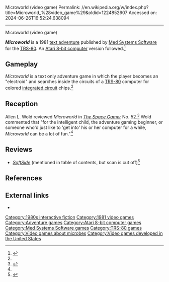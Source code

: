 Microworld (video game)
Permalink: //en.wikipedia.org/w/index.php?title=Microworld_%28video_game%29&oldid=1224852607
Accessed on: 2024-06-26T16:52:24.638094



------
Microworld (video game)
{{short description|1981 video game}}
{{Infobox video game
| collapsible = 
| state = 
| italic title = 
| title = Microworld
| image = Microworld title.png
| alt = 
| caption = 
| developer = Arti Haroutunian
| publisher = [[Med Systems Software]]
| series = 
| engine = 
| platforms = [[TRS-80]], [[Atari 8-bit]]
| released = 1981
| genre = [[Interactive fiction]]
| modes = 
}}

'''''Microworld''''' is a 1981 [[text adventure]] published by [[Med Systems Software]] for the [[TRS-80]]. An [[Atari 8-bit computer]] version followed.<ref name="mania">{{cite web |title=Microworld |url=http://www.atarimania.com/game-atari-400-800-xl-xe-microworld_7186.html |website=Atari Mania}}</ref>

==Gameplay==
''Microworld'' is a text only adventure game in which the player becomes an "electroid" and searches inside the circuits of a [[TRS-80]] computer for colored [[integrated circuit]] chips.<ref name="SG"/>

==Reception==
Allen L. Wold reviewed ''Microworld'' in ''[[The Space Gamer]]'' No. 52.<ref name="SG">{{cite journal|last=Wold |first=Allen L.|date=June 1982 |title=Capsule Reviews|journal=[[The Space Gamer]]|publisher=[[Steve Jackson Games]]|issue=52|pages=40}}</ref> Wold commented that "for the intelligent child, the adventure gaming beginner, or someone who'd just like to 'get into' his or her computer for a while, ''Microworld'' can be a lot of fun."<ref name="SG"/>

==Reviews==
*''[[SoftSide]]'' (mentioned in table of contents, but scan is cut off)<ref>{{cite web | url=https://archive.org/details/softside-magazine-44/page/n3/mode/2up | title=SoftSide Magazine Issue 44 (Solitaire) | date=May 1982 }}</ref>

==References==
{{reflist}}

== External links ==
* {{IFDB|id=p8m4jfzoqmsbytmx|title=Microworld}}

[[Category:1980s interactive fiction]]
[[Category:1981 video games]]
[[Category:Adventure games]]
[[Category:Atari 8-bit computer games]]
[[Category:Med Systems Software games]]
[[Category:TRS-80 games]]
[[Category:Video games about microbes]]
[[Category:Video games developed in the United States]]